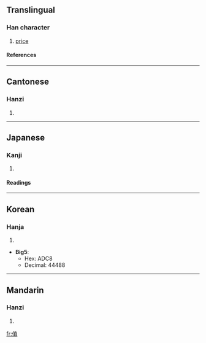 {{see|値}}

==Translingual==
===Han character===
{{Han char|rad=人|as=08|sn=10|four=2421<sub>6</sub>|canj=人十月一 (OJBM)}}
# [[price]]
====References====
{{Han ref|kx=0109.171|hdz=10171.080|uh=503C|ud=20540}}
----
==Cantonese==
===Hanzi===
{{yue-hanzi|jyut=|y=jik6}}
# {{defn|Cantonese}}
----
==Japanese==
===Kanji===
{{ja-kanji|grade=|rs=人08}}
# {{defn|Japanese}}
====Readings====
{{ja-readings|on=[[ち]] (chi), [[ちょく]] (choku)|kun=[[ね]] (ne), [[あたい]] (atai), [[あう]] (au)}}
----
==Korean==
===Hanja===
{{ko-hanja|hangeul=치|rv=chi|mr=ch'i}}
# {{defn|Korean}}

* '''Big5''':
** Hex: ADC8
** Decimal: 44488
----
==Mandarin==
===Hanzi===
{{cmn-hanzi|pin=[[zhí]] (zhi2)|wg=chih<sup>2</sup>}}
# {{defn|Mandarin}}

[[fr:值]]